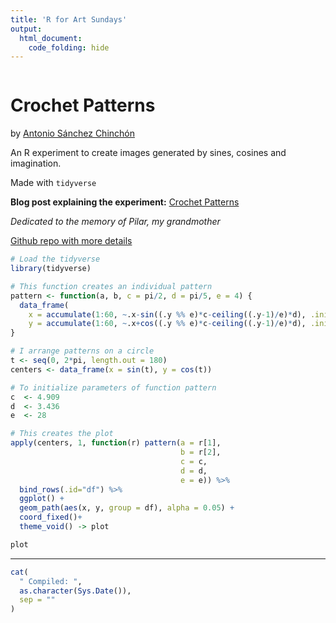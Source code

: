 ```yaml
---
title: 'R for Art Sundays'
output: 
  html_document:
    code_folding: hide
---
```


```r
```

# Crochet Patterns

by [Antonio Sánchez Chinchón](https://twitter.com/aschinchon)

An R experiment to create images generated by sines, cosines and imagination.

Made with `tidyverse`

**Blog post explaining the experiment:** [Crochet Patterns](https://fronkonstin.com/2018/10/14/crochet-patterns/)

*Dedicated to the memory of Pilar, my grandmother*

[Github repo with more details](https://github.com/aschinchon/crochet-patterns)


```r

# Load the tidyverse
library(tidyverse)

# This function creates an individual pattern
pattern <- function(a, b, c = pi/2, d = pi/5, e = 4) {
  data_frame(
    x = accumulate(1:60, ~.x-sin((.y %% e)*c-ceiling((.y-1)/e)*d), .init = a),
    y = accumulate(1:60, ~.x+cos((.y %% e)*c-ceiling((.y-1)/e)*d), .init = b))
}

# I arrange patterns on a circle
t <- seq(0, 2*pi, length.out = 180)
centers <- data_frame(x = sin(t), y = cos(t))

# To initialize parameters of function pattern
c  <- 4.909
d  <- 3.436
e  <- 28

# This creates the plot
apply(centers, 1, function(r) pattern(a = r[1], 
                                      b = r[2],
                                      c = c,
                                      d = d,
                                      e = e)) %>% 
  bind_rows(.id="df") %>% 
  ggplot() +
  geom_path(aes(x, y, group = df), alpha = 0.05) + 
  coord_fixed()+
  theme_void() -> plot

plot

```



-----


```r

cat(
  " Compiled: ",
  as.character(Sys.Date()),
  sep = ""
)
```
